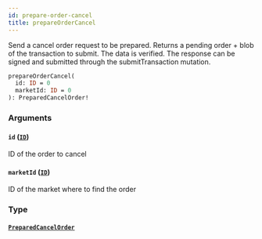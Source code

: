 ```yaml
---
id: prepare-order-cancel
title: prepareOrderCancel
---
```


Send a cancel order request to be prepared. Returns a pending order + blob of the transaction to submit.
The data is verified. The response can be signed and submitted through the submitTransaction mutation.

```graphql
prepareOrderCancel(
  id: ID = 0
  marketId: ID = 0
): PreparedCancelOrder!

```

### Arguments

#### `id` ([`ID`](/docs/graphql/scalars/id))

ID of the order to cancel

#### `marketId` ([`ID`](/docs/graphql/scalars/id))

ID of the market where to find the order

### Type

#### [`PreparedCancelOrder`](/docs/graphql/objects/prepared-cancel-order)
